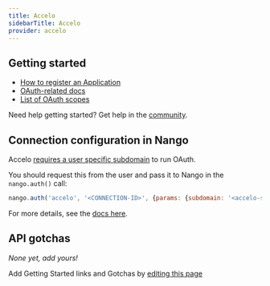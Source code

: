 ```yaml
---
title: Accelo
sidebarTitle: Accelo
provider: accelo
---
```



<Overview />
<PreBuiltTooling provider={providers[pageMetadata.provider]} />
<PreBuiltUseCases />

## Getting started

-   [How to register an Application](https://api.accelo.com/docs/#registering-your-application)
-   [OAuth-related docs](https://api.accelo.com/docs/#authentication)
-   [List of OAuth scopes](https://api.accelo.com/docs/#scope)

<Tip>Need help getting started? Get help in the [community](https://nango.dev/slack).</Tip>

## Connection configuration in Nango

Accelo [requires a user specific subdomain](https://api.accelo.com/docs/#oauth2-0-uri) to run OAuth.

You should request this from the user and pass it to Nango in the `nango.auth()` call:

```js
nango.auth('accelo', '<CONNECTION-ID>', {params: {subdomain: '<accelo-subdomain>'}});
```

For more details, see the [docs here](/guides/getting-started/authorize-an-api-from-your-app#apis-requiring-connection-specific-configuration-for-authorization).

## API gotchas

_None yet, add yours!_

<Note>Add Getting Started links and Gotchas by [editing this page](https://github.com/nangohq/nango/tree/master/docs-v2/integrations/all/accelo.mdx)</Note>
